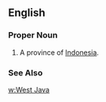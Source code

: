 ==English==
===Proper Noun===
{{en-proper noun}}
#A province of [[Indonesia]].
===See Also===
[[w:West Java]]
